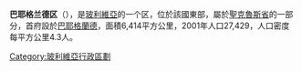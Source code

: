 ''' 巴耶格兰德区'''（{{lang-es|Provincia Vallegrande}}），是[[玻利維亞|玻利維亞]]的一个区，位於該國東部，屬於[[聖克魯斯省_(玻利維亞)|聖克魯斯省]]的一部分，首府設於[[巴耶格蘭德|巴耶格蘭德]]，面積6,414平方公里，2001年人口27,429，人口密度每平方公里4.3人。

{{coord|18.667|S|64.000|W|display=title|source:dewiki}}

{{Bolivia-geo-stub}}
{{玻利維亞省份}}

[[Category:玻利維亞行政區劃|Category:玻利維亞行政區劃]]